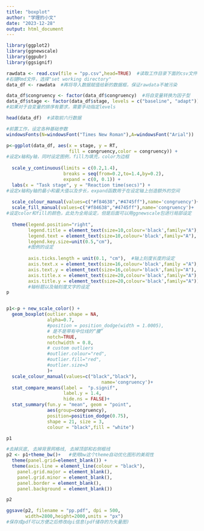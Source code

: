 ```yaml
---
title: "boxplot"
author: "学理的小文"
date: "2023-12-28"
output: html_document
---
```


```r

library(ggplot2)
library(ggnewscale)
library(ggpubr)
library(ggsignif)
```

```r

rawdata <- read.csv(file = "pp.csv",head=TRUE)  #读取工作目录下面的csv文件
#右键Rmd文件，选择"set working directory"
data_df <- rawdata  #再将导入数据赋值给新的数据框，保证rawdata不被污染

data_df$congruency <- factor(data_df$congruency)  #将自变量转换为因子型
data_df$stage <- factor(data_df$stage, levels = c("baseline", "adapt"))
#如果对于自变量的排序有要求，需要手动指定levels

head(data_df)  #读取前六行数据
```

```r

#前置工作，设定各种基础参数
windowsFonts(N=windowsFont("Times New Roman"),A=windowsFont("Arial")) 

p<-ggplot(data_df, aes(x = stage, y = RT, 
                       fill = congruency,color = congruency)) +
#设定x轴和y轴，同时设定图例，fill为填充，color为边框
  
  scale_y_continuous(limits = c(0.2,1.4),
                     breaks = seq(from=0.2,to=1.4,by=0.2),
                     expand = c(0, 0.1)) +
  labs(x = "Task stage", y = "Reaction time(secs)") +
#设定x轴和y轴的最小和最大值以及步长，expand函数用于在设定轴上创造额外的空间
  
  scale_colour_manual(values=c("#f84638","#4745ff"),name='congruency')+
  scale_fill_manual(values=c("#f84638","#4745ff"),name='congruency')+
#设定color和fill的颜色，此处为全局设定，但是后面可以用ggnewscale包进行局部设定
  
  theme(legend.position="right",
        legend.title = element_text(size=10,colour='black',family="A"),
        legend.text = element_text(size=10,colour='black',family="A"),
        legend.key.size=unit(0.5,"cm"),
        #图例的设定
        
        axis.ticks.length = unit(0.1, "cm"),  #轴上刻度长度的设定
        axis.text.x = element_text(size=16,colour='black',family ="A"),
        axis.text.y = element_text(size=16,colour='black',family="A"),
        axis.title.x = element_text(size=20,colour='black',family="A"),
        axis.title.y = element_text(size=20,colour='black',family="A"))
        #轴标题以及轴刻度文字的设定
p


p1<-p + new_scale_color() + 
  geom_boxplot(outlier.shape = NA,
               alpha=0.7,
               #position = position_dodge(width = 1.0005),
               # 是不是带有中位线的“腰”
               notch=TRUE,
               notchwidth = 0.8,
               # custom outliers
               #outlier.colour="red",
               #outlier.fill="red",
               #outlier.size=3
               )+
  scale_colour_manual(values=c("black","black"),
                                   name='congruency')+
  stat_compare_means(label =  "p.signif", 
                     label.y = 1.4,
                     hide.ns = FALSE)+
  stat_summary(fun.y = "mean", geom = "point",
               aes(group=congruency),
               position=position_dodge(0.75),
               shape = 21, size = 3, 
               colour = "black",fill = "white")

p1

#去掉灰底, 去掉背景网格线, 去掉顶部和右侧框线
p2 <- p1+theme_bw()+   #使用bw这个theme自动优化图形的美观性
  theme(panel.grid=element_blank()) +
  theme(axis.line = element_line(colour = "black"),
    panel.grid.major = element_blank(),
    panel.grid.minor = element_blank(),
    panel.border = element_blank(),
    panel.background = element_blank())

p2
```
```r

ggsave(p2, filename = "pp.pdf", dpi = 500,
       width=2800,height=2000,units = "px")
#保存成pdf可以方便之后修改dpi信息(pdf储存的为矢量图)

```
